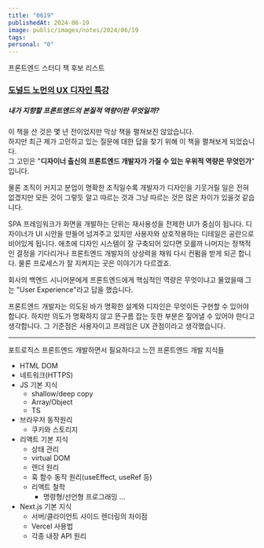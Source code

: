 ```yaml
---
title: "0619"
publishedAt: 2024-06-19
image: public/images/notes/2024/06/19
tags: 
personal: "0"
---
```

프론트엔드 스터디 책 후보 리스트
### [도널드 노먼의 UX 디자인 특강](https://velog.io/@oneook/%ED%94%84%EB%A1%A0%ED%8A%B8%EC%97%94%EB%93%9C-%EA%B0%9C%EB%B0%9C%EC%9E%90%EB%A1%9C%EC%84%9C-%EC%A2%8B%EC%95%98%EB%8D%98-%EC%B1%85%EB%93%A4-%EA%B0%84%EB%8B%A8%ED%95%9C-%EC%84%9C%ED%8F%89#%E3%80%8E%EB%8F%84%EB%84%90%EB%93%9C-%EB%85%B8%EB%A8%BC%EC%9D%98-ux-%EB%94%94%EC%9E%90%EC%9D%B8-%ED%8A%B9%EA%B0%95%E3%80%8F----)
##### 내가 지향할 프론트엔드의 본질적 역량이란 무엇일까?
이 책을 산 것은 몇 년 전이었지만 막상 책을 펼쳐보진 않았습니다.  
하지만 최근 제가 고민하고 있는 질문에 대한 답을 찾기 위해 이 책을 펼쳐보게 되었습니다.  
그 고민은 "**디자이너 출신의 프론트엔드 개발자가 가질 수 있는 우위적 역량은 무엇인가**" 입니다.

물론 조직이 커지고 분업이 명확한 조직일수록 개발자가 디자인을 기웃거릴 일은 전혀 없겠지만 모든 것이 그렇듯 알고 따르는 것과 그냥 따르는 것은 많은 차이가 있을것 같습니다.

SPA 프레임워크가 화면을 개발하는 단위는 재사용성을 전제한 UI가 중심이 됩니다. 디자이너가 UI 시안을 만들어 넘겨주고 있지만 사용자와 상호작용하는 디테일은 공란으로 비어있게 됩니다. 애초에 디자인 시스템이 잘 구축되어 있다면 모를까 나머지는 정책적인 결정을 기다리거나 프론트엔드 개발자의 상상력을 채워 다시 컨펌을 받게 되곤 합니다. 물론 프로세스가 잘 지켜지는 곳은 이야기가 다르겠죠.

회사의 백엔드 시니어분에게 프론트엔드에게 핵심적인 역량은 무엇이냐고 물었을때 그는 "User Experience"라고 답을 했습니다.

프론트엔드 개발자는 의도된 바가 명확한 설계와 디자인은 무엇이든 구현할 수 있어야 합니다. 하지만 의도가 명확하지 않고 뜬구름 잡는 듯한 부분은 짚어낼 수 있어야 한다고 생각합니다. 그 기준점은 사용자이고 프레임은 UX 관점이라고 생각했습니다.

---
포트로직스 프론트엔드 개발하면서 필요하다고 느낀 프론트엔드 개발 지식들
- HTML DOM
- 네트워크(HTTPS)
- JS 기본 지식
	- shallow/deep copy
	- Array/Object
	- TS
- 브라우저 동작원리
	- 쿠키와 스토리지
- 리액트 기본 지식
	- 상태 관리
	- virtual DOM
	- 렌더 원리
	- 훅 함수 동작 원리(useEffect, useRef 등)
	- 리액트 철학
		- 명령형/선언형 프로그래밍 ...
- Next.js 기본 지식
	- 서버/클라이언트 사이드 렌더링의 차이점
	- Vercel 사용법
	- 각종 내장 API 원리